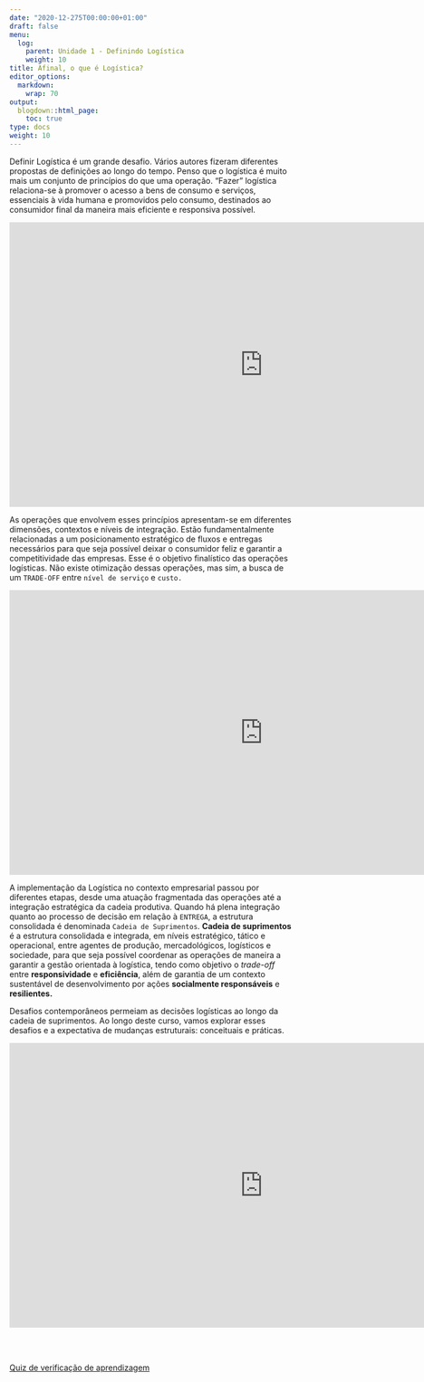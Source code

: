 ```yaml
---
date: "2020-12-275T00:00:00+01:00"
draft: false
menu:
  log:
    parent: Unidade 1 - Definindo Logística
    weight: 10
title: Afinal, o que é Logística?
editor_options: 
  markdown: 
    wrap: 70
output: 
  blogdown::html_page:
    toc: true
type: docs
weight: 10
---
```



Definir Logística é um grande desafio. Vários autores fizeram diferentes propostas de definições ao longo do tempo. Penso que o logística é muito mais um conjunto de princípios do que uma operação. "Fazer" logística relaciona-se à promover o acesso a bens de consumo e serviços, essenciais à vida humana e promovidos pelo consumo, destinados ao consumidor final da maneira mais eficiente e responsiva possível. 

<iframe width="894" height="503" src="https://www.youtube.com/embed/Il0frfdhPbg" frameborder="0" allow="accelerometer; autoplay; clipboard-write; encrypted-media; gyroscope; picture-in-picture" allowfullscreen></iframe>

As operações que envolvem esses princípios apresentam-se em diferentes dimensões, contextos e níveis de integração. Estão fundamentalmente relacionadas a um posicionamento estratégico de fluxos e entregas necessários para que seja possível deixar o consumidor feliz e garantir a competitividade das empresas. Esse é o objetivo finalístico das operações logísticas. Não existe otimização dessas operações, mas sim, a busca de um `TRADE-OFF` entre `nível de serviço` e `custo.` 

<iframe width="894" height="503" src="https://www.youtube.com/embed/5Ky98pI3FBQ" frameborder="0" allow="accelerometer; autoplay; clipboard-write; encrypted-media; gyroscope; picture-in-picture" allowfullscreen></iframe>

A implementação da Logística no contexto empresarial passou por diferentes etapas, desde uma atuação fragmentada das operações até a integração estratégica da cadeia produtiva. Quando há plena integração quanto ao processo de decisão em relação à `ENTREGA`, a estrutura consolidada é denominada `Cadeia de Suprimentos`. 
**Cadeia de suprimentos** é a estrutura consolidada e integrada, em níveis estratégico, tático e operacional, entre agentes de produção, mercadológicos, logísticos e sociedade, para que seja possível coordenar as operações de maneira a garantir a gestão orientada à logística, tendo como objetivo o _trade-off_ entre **responsividade** e **eficiência**, além de garantia de um contexto sustentável de desenvolvimento por ações **socialmente responsáveis** e **resilientes.** 

Desafios contemporâneos permeiam as decisões logísticas ao longo da cadeia de suprimentos. Ao longo deste curso, vamos explorar esses desafios e a expectativa de mudanças estruturais: conceituais e práticas.

<iframe width="894" height="503" src="https://www.youtube.com/embed/fAa9xxquj14" frameborder="0" allow="accelerometer; autoplay; clipboard-write; encrypted-media; gyroscope; picture-in-picture" allowfullscreen></iframe>

<br></br>

[Quiz de verificação de aprendizagem](http://www.quiz.com.br/qa/4839/)